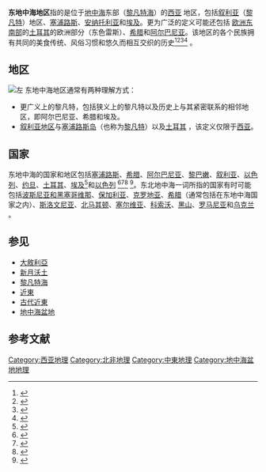 '''东地中海地区'''指的是位于[[地中海|地中海]]东部（[[黎凡特海|黎凡特海]]）的[[西亚|西亚]] 地区，包括[[大敘利亞|叙利亚]]（[[黎凡特|黎凡特]]）地区、[[賽普勒斯|塞浦路斯]]、[[安納托利亞|安纳托利亚]]和[[埃及|埃及]]。更为广泛的定义可能还包括 [[东南欧|欧洲东南部]]的[[土耳其|土耳其]]的欧洲部分（东色雷斯）、[[希腊|希腊]]和[[阿尔巴尼亚|阿尔巴尼亚]]。该地区的各个民族拥有共同的美食传统、风俗习惯和悠久而相互交织的历史<ref>{{Cite web|title=Eastern Mediterranean Political Map|url=http://shop.nationalgeographic.com/ngs/product/maps/wall-maps/countries-and-region-maps/eastern-mediterranean-political-map|accessdate=17 October 2011|work=[[National_Geographic|National Geographic]] Store|publisher=[[National_Geographic_Society|National Geographic Society]]|archiveurl=https://web.archive.org/web/20180221161558/https://shop.nationalgeographic.com/product/maps/wall-maps/countries-and-region-maps/eastern-mediterranean-political-map|archivedate=2018-02-21|dead-url=yes}}</ref><ref>{{Cite journal|title=Ancient Ashkelon|url=http://ngm.nationalgeographic.com/features/world/asia/israel/ashkelon-text.html|last=Gore|first=Rick|date=17 October 2002|journal=|publisher=[[National_Geographic_Society|National Geographic Society]]|accessdate=17 October 2011|editor-last=Clark|editor-first=Robert|archiveurl=https://archive.today/20120716031123/http://ngm.nationalgeographic.com/features/world/asia/israel/ashkelon-text.html|archivedate=2012-07-16|dead-url=no}}</ref><ref>{{Cite news|url=https://www.bbc.co.uk/news/world-middle-east-15479879|work=[[BBC_News|BBC News]]|title=The state of Israel: Internal influence driving change|date=6 November 2011|accessdate=4 October 2018|publisher=[[BBC|BBC]]|first=Tim|author=Franks|authorlink=|archive-date=2020-07-09|archive-url=https://web.archive.org/web/20200709042802/https://www.bbc.co.uk/news/world-middle-east-15479879|dead-url=no}}</ref><ref>{{Cite book|last=Orfalea|first=Gregory|authorlink=|title=The Arab Americans: A History|publisher=Olive Branch Press|location=Northampton, MA|year=2006|page=[https://archive.org/details/arabamericans00greg/page/249 249]|url=https://archive.org/details/arabamericans00greg|isbn=9781566565974}}</ref> 。 

== 地区 ==
[[File:A-3-37-69-East-Meditteranean.jpg|左]]
东地中海地区通常有两种理解方式： 

* 更广义上的黎凡特，包括狭义上的黎凡特以及历史上与其紧密联系的相邻地区，即阿尔巴尼亚、希腊和埃及。 
* [[大敘利亞|叙利亚地区]]与[[賽普勒斯|塞浦路斯岛]]（也称为[[黎凡特|黎凡特]]）以及[[土耳其|土耳其]] ，该定义仅限于[[西亚|西亚]]。 

== 国家 ==
东地中海的国家和地区包括[[賽普勒斯|塞浦路斯]]、[[希腊|希腊]]、[[阿尔巴尼亚|阿尔巴尼亚]]、[[黎巴嫩|黎巴嫩]]、[[叙利亚|叙利亚]]、[[以色列|以色列]]、[[约旦|约旦]]、[[土耳其|土耳其]]、[[埃及|埃及]]<ref>{{Cite web|title=The Report: Egypt 2010|url=https://books.google.ca/books?id=fyTZkEUNIHoC&pg=PA13&dq=%22eastern+mediterranean+egypt%22&hl=en&sa=X&ei=16uYVMz-OYuUyQSoo4GABQ&ved=0CC8Q6AEwAg#v=onepage&q=%22eastern+mediterranean+egypt%22&f=false|publisher=Oxford Business Group|accessdate=2020-07-07|archive-date=2020-07-07|archive-url=https://web.archive.org/web/20200707151145/https://books.google.ca/books?id=fyTZkEUNIHoC&pg=PA13&dq=%22eastern+mediterranean+egypt%22&hl=en&sa=X&ei=16uYVMz-OYuUyQSoo4GABQ&ved=0CC8Q6AEwAg#v=onepage&q=%22eastern+mediterranean+egypt%22&f=false|dead-url=no}}</ref>和[[以色列|以色列]] <ref name="Eastern">{{Cite web|title=Security and Environment in the Mediterranean: conceptualising security and environmental conflicts : with 177 figures and 144 tables|url=https://books.google.ca/books?id=XvnEatBzEU8C&pg=PA309&dq=%22Eastern+Mediterranean+states%22&hl=en&sa=X&ei=66WYVK7xIpH4yQTr4YGwBQ&ved=0CDoQ6AEwBA#v=onepage&q=%22Eastern+Mediterranean%22&f=false|author=Brauch|date=28 September 2018|first=Hans Günter|publisher=Springer Science & Business Media|7=|accessdate=2020-07-07|archive-date=2020-07-07|archive-url=https://web.archive.org/web/20200707183306/https://books.google.ca/books?id=XvnEatBzEU8C&pg=PA309&dq=%22Eastern+Mediterranean+states%22&hl=en&sa=X&ei=66WYVK7xIpH4yQTr4YGwBQ&ved=0CDoQ6AEwBA#v=onepage&q=%22Eastern+Mediterranean%22&f=false|dead-url=no}}</ref><ref name="Cyprus">{{Cite web|title=The European Union and the Cyprus Conflict: Modern Conflict, Postmodern Union|url=https://books.google.ca/books?id=A4QTUWBEC2kC&pg=PA35&dq=%22eastern+mediterranean+greece%22&hl=en&sa=X&ei=_q-YVL6dEISFyQTd_4GgAw&ved=0CDQQ6AEwAQ#v=onepage&q=%22eastern+mediterranean+greece%22&f=false|author=Diez|date=28 September 2018|first=Thomas|publisher=Manchester University Press|accessdate=2020-07-07|archive-date=2020-07-07|archive-url=https://web.archive.org/web/20200707152814/https://books.google.ca/books?id=A4QTUWBEC2kC&pg=PA35&dq=%22eastern+mediterranean+greece%22&hl=en&sa=X&ei=_q-YVL6dEISFyQTd_4GgAw&ved=0CDQQ6AEwAQ#v=onepage&q=%22eastern+mediterranean+greece%22&f=false|dead-url=no}}</ref><ref name="Greece">{{Cite web|title=Mediterranean Climate: Variability and Trends|url=https://books.google.ca/books?id=JyVzuUzdASoC&pg=PA148&dq=%22eastern+mediterranean+greece%22&hl=en&sa=X&ei=_q-YVL6dEISFyQTd_4GgAw&ved=0CFAQ6AEwBg#v=onepage&q=%22eastern+mediterranean+greece%22&f=false|author=Springer-Verlag|date=28 September 2018|first=|publisher=Springer Science & Business Media|accessdate=2020-07-07|archive-date=2020-07-08|archive-url=https://web.archive.org/web/20200708180544/https://books.google.ca/books?id=JyVzuUzdASoC&pg=PA148&dq=%22eastern+mediterranean+greece%22&hl=en&sa=X&ei=_q-YVL6dEISFyQTd_4GgAw&ved=0CFAQ6AEwBg#v=onepage&q=%22eastern+mediterranean+greece%22&f=false|dead-url=no}}</ref> <ref>{{Cite web|title=External Perceptions of the European Union as a Global Actor|url=https://books.google.ca/books?id=wLmNAgAAQBAJ&pg=PA63&dq=%22Eastern+Mediterranean+Lebanon%22&hl=en&sa=X&ei=t7KYVJXvA4mXyATWxIGgAw&ved=0CF4Q6AEwCA#v=onepage&q=%22Eastern+Mediterranean+Lebanon%22&f=false|author=Lucarelli|date=16 October 2009|first=Sonia|publisher=Routledge|accessdate=2020-07-07|archive-date=2020-07-08|archive-url=https://web.archive.org/web/20200708170726/https://books.google.ca/books?id=wLmNAgAAQBAJ&pg=PA63&dq=%22Eastern+Mediterranean+Lebanon%22&hl=en&sa=X&ei=t7KYVJXvA4mXyATWxIGgAw&ved=0CF4Q6AEwCA#v=onepage&q=%22Eastern+Mediterranean+Lebanon%22&f=false|dead-url=no}}</ref>。东北地中海一词所指的国家有时可能包括[[波斯尼亚和黑塞哥维那|波斯尼亚和黑塞哥维那]]、[[保加利亚|保加利亚]]、[[克罗地亚|克罗地亚]]、[[希腊|希腊]]（通常包括在东地中海国家之内）、[[斯洛文尼亚|斯洛文尼亚]]、[[北馬其頓|北马其顿]]、[[塞尔维亚|塞尔维亚]]、[[科索沃|科索沃]]、[[蒙特內哥羅|黑山]]、[[羅馬尼亞|罗马尼亚]]和[[乌克兰|乌克兰]] 。 

== 参见 ==

* [[大敘利亞|大敘利亞]] 
* [[新月沃土|新月沃土]] 
* [[黎凡特海|黎凡特海]] 
* [[近東|近東]] 
* [[古代近東|古代近東]] 
* [[地中海盆地|地中海盆地]] 

== 参考文献 ==
{{Reflist}}
[[Category:西亚地理|Category:西亚地理]]
[[Category:北非地理|Category:北非地理]]
[[Category:中東地理|Category:中東地理]]
[[Category:地中海盆地地理|Category:地中海盆地地理]]